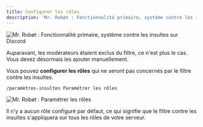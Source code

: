 ```yaml
---
title: Configurer les rôles
description: 'Mr. Robøt : Fonctionnalité primaire, système contre les insultes sur Discord'
---
```


![Mr. Robøt : Fonctionnalité primaire, système contre les insultes sur Discord](https://mrrobot.app/img/main_features/insulte.png)

<Aside type="danger" title="Changement !">
  Auparavant, les modérateurs étaient exclus du filtre, ce n'est plus le cas. Vous devez désormais les ajouter manuellement.
</Aside>

Vous pouvez **configurer les rôles** qui ne seront pas concernés par le filtre contre les insultes.

```
/paramètres-insultes Paramétrer les rôles
```

![Mr. Robøt : Paramétrer les rôles](/img/swear/configure_roles_swear_system.png)

<Aside type="note" title="Par défaut">
  Il n'y a aucun rôle configuré par défaut, ce qui signifie que le filtre contre les insultes s'appliquera sur tous les rôles de votre serveur.
</Aside>